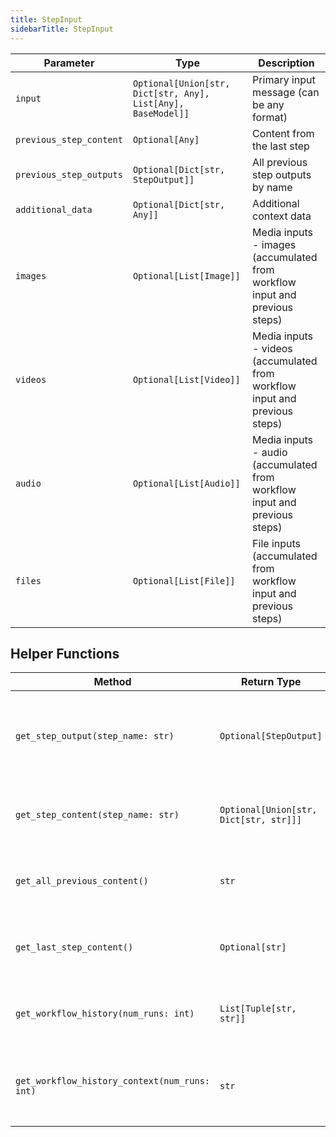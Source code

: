 ```yaml
---
title: StepInput
sidebarTitle: StepInput
---
```


| Parameter | Type | Description |
|-------|------|-------------|
| `input` | `Optional[Union[str, Dict[str, Any], List[Any], BaseModel]]` | Primary input message (can be any format) |
| `previous_step_content` | `Optional[Any]` | Content from the last step |
| `previous_step_outputs` | `Optional[Dict[str, StepOutput]]` | All previous step outputs by name |
| `additional_data` | `Optional[Dict[str, Any]]` | Additional context data |
| `images` | `Optional[List[Image]]` | Media inputs - images (accumulated from workflow input and previous steps) |
| `videos` | `Optional[List[Video]]` | Media inputs - videos (accumulated from workflow input and previous steps) |
| `audio` | `Optional[List[Audio]]` | Media inputs - audio (accumulated from workflow input and previous steps) |
| `files` | `Optional[List[File]]` | File inputs (accumulated from workflow input and previous steps) |

## Helper Functions

| Method | Return Type | Description |
|--------|-------------|-------------|
| `get_step_output(step_name: str)` | `Optional[StepOutput]` | Get the complete StepOutput object from a specific step by name |
| `get_step_content(step_name: str)` | `Optional[Union[str, Dict[str, str]]]` | Get content from a specific step by name |
| `get_all_previous_content()` | `str` | Get all previous step content combined |
| `get_last_step_content()` | `Optional[str]` | Get content from the immediate previous step |
| `get_workflow_history(num_runs: int)` | `List[Tuple[str, str]]` | Get the workflow history as a list of tuples |
| `get_workflow_history_context(num_runs: int)` | `str` | Get the workflow history as a formatted context string |


